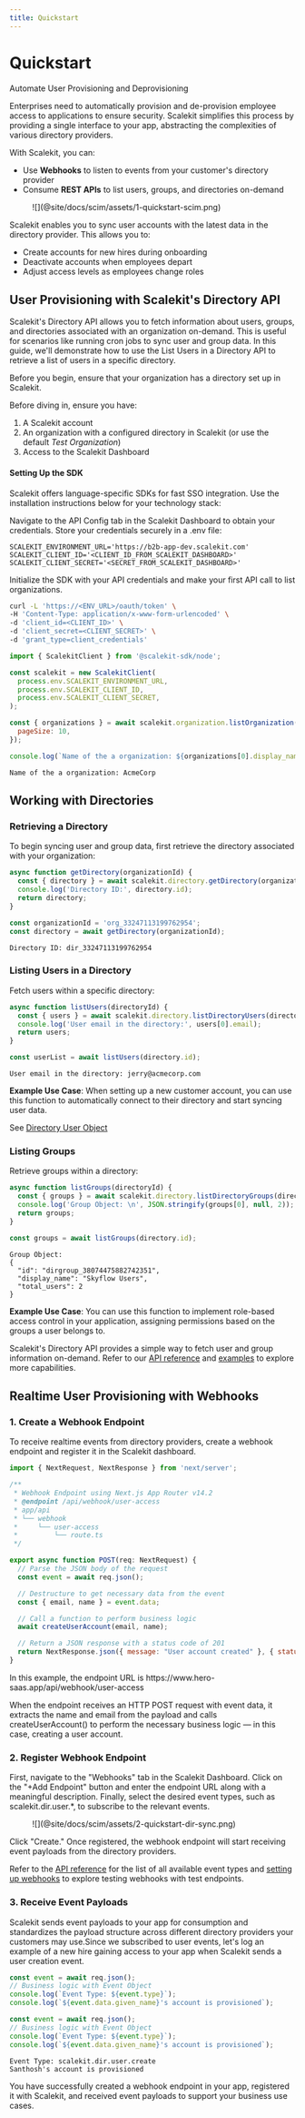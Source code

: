 ```yaml
---
title: Quickstart
---
```



# Quickstart

<Subtitle>Automate User Provisioning and Deprovisioning</Subtitle>

Enterprises need to automatically provision and de-provision employee access to applications to ensure security.
Scalekit simplifies this process by providing a single interface to your app, abstracting the complexities of various
directory providers.

With Scalekit, you can:

- Use **Webhooks** to listen to events from your customer's directory provider
- Consume **REST APIs** to list users, groups, and directories on-demand

<figure className="width-75">
  ![](@site/docs/scim/assets/1-quickstart-scim.png)
  <figcaption></figcaption>
</figure>

Scalekit enables you to sync user accounts with the latest data in the directory provider. This allows you to:

- Create accounts for new hires during onboarding
- Deactivate accounts when employees depart
- Adjust access levels as employees change roles

## User Provisioning with Scalekit's Directory API

Scalekit's Directory API allows you to fetch information about users, groups, and directories associated with an
organization on-demand. This is useful for scenarios like running cron jobs to sync user and group data. In this guide,
we'll demonstrate how to use the List Users in a Directory API to retrieve a list of users in a specific directory.

Before you begin, ensure that your organization has a directory set up in Scalekit.

Before diving in, ensure you have:

1. A Scalekit account
2. An organization with a configured directory in Scalekit (or use the default _Test Organization_)
3. Access to the Scalekit Dashboard

#### Setting Up the SDK

Scalekit offers language-specific SDKs for fast SSO integration. Use the installation instructions below for your
technology stack:

<InstallSDK />

Navigate to the API Config tab in the Scalekit Dashboard to obtain your credentials. Store your credentials securely in
a <SimpleCode>.env</SimpleCode> file:

<CodeWithHeader title=".env">

```shellscript
SCALEKIT_ENVIRONMENT_URL='https://b2b-app-dev.scalekit.com'
SCALEKIT_CLIENT_ID='<CLIENT_ID_FROM_SCALEKIT_DASHBOARD>'
SCALEKIT_CLIENT_SECRET='<SECRET_FROM_SCALEKIT_DASHBOARD>'
```

</CodeWithHeader>

Initialize the SDK with your API credentials and make your first API call to list organizations.

<CodeWithHeader title="Make your first SDK call">
<Tabs groupId="tech-stack" queryString>
<TabItem value="curl" label="cURL">

```bash
curl -L 'https://<ENV_URL>/oauth/token' \
-H 'Content-Type: application/x-www-form-urlencoded' \
-d 'client_id=<CLIENT_ID>' \
-d 'client_secret=<CLIENT_SECRET>' \
-d 'grant_type=client_credentials'

```

</TabItem>

<TabItem value="nodejs" label="Node.js">

```javascript
import { ScalekitClient } from '@scalekit-sdk/node';

const scalekit = new ScalekitClient(
  process.env.SCALEKIT_ENVIRONMENT_URL,
  process.env.SCALEKIT_CLIENT_ID,
  process.env.SCALEKIT_CLIENT_SECRET,
);

const { organizations } = await scalekit.organization.listOrganization({
  pageSize: 10,
});

console.log(`Name of the a organization: ${organizations[0].display_name}`);
```

</TabItem>

</Tabs>
</CodeWithHeader>
<CodeWithHeader title="Terminal Output">

```console
Name of the a organization: AcmeCorp
```

</CodeWithHeader>

## Working with Directories

### Retrieving a Directory

To begin syncing user and group data, first retrieve the directory associated with your organization:

<CodeWithHeader title="Retrieve a Directory">
<Tabs groupId="tech-stack" queryString>
<TabItem value="nodejs" label="Node.js">

```javascript
async function getDirectory(organizationId) {
  const { directory } = await scalekit.directory.getDirectory(organizationId);
  console.log('Directory ID:', directory.id);
  return directory;
}

const organizationId = 'org_33247113199762954';
const directory = await getDirectory(organizationId);
```

</TabItem>
</Tabs>
</CodeWithHeader>

<CodeWithHeader title="Terminal Output">

```
Directory ID: dir_33247113199762954
```

</CodeWithHeader>

### Listing Users in a Directory

Fetch users within a specific directory:

<CodeWithHeader title="List Users in a Directory">
<Tabs groupId="tech-stack" queryString>
<TabItem value="nodejs" label="Node.js">

```javascript
async function listUsers(directoryId) {
  const { users } = await scalekit.directory.listDirectoryUsers(directoryId);
  console.log('User email in the directory:', users[0].email);
  return users;
}

const userList = await listUsers(directory.id);
```

</TabItem>
</Tabs>
</CodeWithHeader>

<CodeWithHeader title="Terminal Output">

```
User email in the directory: jerry@acmecorp.com
```

</CodeWithHeader>

**Example Use Case**: When setting up a new customer account, you can use this function to automatically connect to
their directory and start syncing user data.

See [Directory User Object](/scim/directory-user-object)

### Listing Groups

Retrieve groups within a directory:

<CodeWithHeader title="List Groups in a Directory">
<Tabs groupId="tech-stack" queryString>
<TabItem value="nodejs" label="Node.js">

```javascript
async function listGroups(directoryId) {
  const { groups } = await scalekit.directory.listDirectoryGroups(directoryId);
  console.log('Group Object: \n', JSON.stringify(groups[0], null, 2));
  return groups;
}

const groups = await listGroups(directory.id);
```

</TabItem>
</Tabs>
</CodeWithHeader>

<CodeWithHeader title="Terminal Output">

```
Group Object:
{
  "id": "dirgroup_38074475882742351",
  "display_name": "Skyflow Users",
  "total_users": 2
}
```

</CodeWithHeader>

**Example Use Case**: You can use this function to implement role-based access control in your application, assigning
permissions based on the groups a user belongs to.

Scalekit's Directory API provides a simple way to fetch user and group information on-demand. Refer to our
[API reference](/apis) and [examples](/scalekit-by-example/scalekit-by-example) to explore more capabilities.

## Realtime User Provisioning with Webhooks

### 1. Create a Webhook Endpoint

To receive realtime events from directory providers, create a webhook endpoint and register it in the Scalekit
dashboard.

<Tabs groupId="tech-stack" queryString>
<TabItem value="nodejs" label="Next.js">

```javascript showLineNumbers
import { NextRequest, NextResponse } from 'next/server';

/**
 * Webhook Endpoint using Next.js App Router v14.2
 * @endpoint /api/webhook/user-access
 * app/api
 * └── webhook
 *     └── user-access
 *         └── route.ts
 */

export async function POST(req: NextRequest) {
  // Parse the JSON body of the request
  const event = await req.json();

  // Destructure to get necessary data from the event
  const { email, name } = event.data;

  // Call a function to perform business logic
  await createUserAccount(email, name);

  // Return a JSON response with a status code of 201
  return NextResponse.json({ message: "User account created" }, { status: 201 });
}
```

</TabItem>
</Tabs>

In this example, the endpoint URL is <SimpleCode>
https://<span></span>www<span></span>.hero-saas.<span></span>app/api/webhook/user-access </SimpleCode>

When the endpoint receives an HTTP POST request with event data, it extracts the name and email from the payload and
calls <SimpleCode>createUserAccount()</SimpleCode> to perform the necessary business logic — in this case, creating a
user account.

### 2. Register Webhook Endpoint

First, navigate to the "Webhooks" tab in the Scalekit Dashboard. Click on the "+Add Endpoint" button and enter the
endpoint URL along with a meaningful description. Finally, select the desired event types, such as
<SimpleCode>scalekit.dir.user.\*</SimpleCode>, to subscribe to the relevant events.

<figure className="width-75">![](@site/docs/scim/assets/2-quickstart-dir-sync.png)</figure>

Click "Create." Once registered, the webhook endpoint will start receiving event payloads from the directory providers.

Refer to the [API reference](/apis#tag/Webhooks) for the list of all available event types and
[setting up webhooks](scim/webhooks.mdx) to explore testing webhooks with test endpoints.

### 3. Receive Event Payloads

Scalekit sends event payloads to your app for consumption and standardizes the payload structure across different
directory providers your customers may use.Since we subscribed to user events, let's log an example of a new hire
gaining access to your app when Scalekit sends a user creation event.

<CodeWithHeader>
<Tabs groupId="tech-stack" queryString>
<TabItem value="nextjs" label="Next.js">

```javascript showLineNumbers
const event = await req.json();
// Business logic with Event Object
console.log(`Event Type: ${event.type}`);
console.log(`${event.data.given_name}'s account is provisioned`);
```

</TabItem>

<TabItem value="nodejs" label="Node.js">

```javascript showLineNumbers
const event = await req.json();
// Business logic with Event Object
console.log(`Event Type: ${event.type}`);
console.log(`${event.data.given_name}'s account is provisioned`);
```

</TabItem>
</Tabs>
</CodeWithHeader>

<CodeWithHeader title="Terminal Output">

```console
Event Type: scalekit.dir.user.create
Santhosh's account is provisioned
```

</CodeWithHeader>

You have successfully created a webhook endpoint in your app, registered it with Scalekit, and received event payloads
to support your business use cases.

